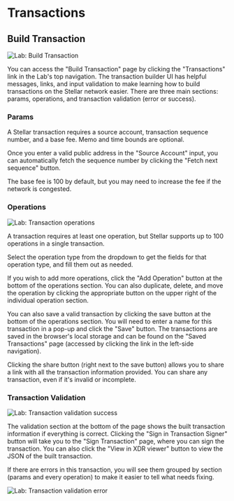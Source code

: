 # Transactions

## Build Transaction

![Lab: Build Transaction](/assets/lab/lab-transactions-build.png)

You can access the "Build Transaction" page by clicking the "Transactions" link in the Lab's top navigation. The transaction builder UI has helpful messages, links, and input validation to make learning how to build transactions on the Stellar network easier. There are three main sections: params, operations, and transaction validation (error or success).

### Params

A Stellar transaction requires a source account, transaction sequence number, and a base fee. Memo and time bounds are optional.

Once you enter a valid public address in the "Source Account" input, you can automatically fetch the sequence number by clicking the "Fetch next sequence" button.

The base fee is 100 by default, but you may need to increase the fee if the network is congested.

### Operations

![Lab: Transaction operations](/assets/lab/lab-transactions-ops.png)

A transaction requires at least one operation, but Stellar supports up to 100 operations in a single transaction.

Select the operation type from the dropdown to get the fields for that operation type, and fill them out as needed.

If you wish to add more operations, click the "Add Operation" button at the bottom of the operations section. You can also duplicate, delete, and move the operation by clicking the appropriate button on the upper right of the individual operation section.

You can also save a valid transaction by clicking the save button at the bottom of the operations section. You will need to enter a name for this transaction in a pop-up and click the "Save" button. The transactions are saved in the browser's local storage and can be found on the "Saved Transactions" page (accessed by clicking the link in the left-side navigation).

Clicking the share button (right next to the save button) allows you to share a link with all the transaction information provided. You can share any transaction, even if it's invalid or incomplete.

### Transaction Validation

![Lab: Transaction validation success](/assets/lab/lab-transactions-response-success.png)

The validation section at the bottom of the page shows the built transaction information if everything is correct. Clicking the "Sign in Transaction Signer" button will take you to the "Sign Transaction" page, where you can sign the transaction. You can also click the "View in XDR viewer" button to view the JSON of the built transaction.

If there are errors in this transaction, you will see them grouped by section (params and every operation) to make it easier to tell what needs fixing.

![Lab: Transaction validation error](/assets/lab/lab-transactions-response-error.png)
